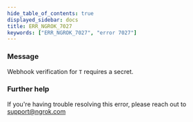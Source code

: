 ```yaml
---
hide_table_of_contents: true
displayed_sidebar: docs
title: ERR_NGROK_7027
keywords: ["ERR_NGROK_7027", "error 7027"]
---
```


### Message

Webhook verification for `T` requires a secret.

### Further help

If you're having trouble resolving this error, please reach out to [support@ngrok.com](mailto:support@ngrok.com?subject=Help%20with%20ERR_NGROK_7027)
